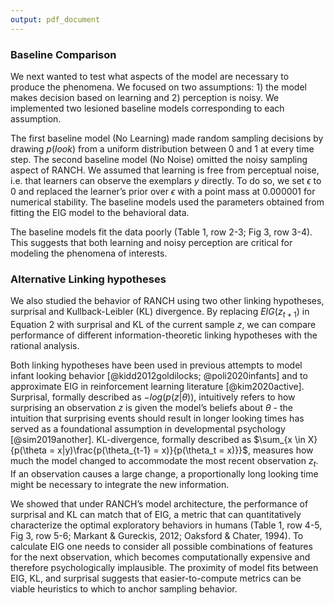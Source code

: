 ```yaml
---
output: pdf_document
---
```


### Baseline Comparison 

We next wanted to test what aspects of the model are necessary to produce the phenomena. We focused on two assumptions: 1) the model makes decision based on learning and 2) perception is noisy. We implemented two lesioned baseline models corresponding to each assumption. 

The first baseline model (No Learning) made random sampling decisions by drawing $p(look)$ from a uniform distribution between 0 and 1 at every time step. The second baseline model (No Noise) omitted the noisy sampling aspect of RANCH. We assumed that learning is free from perceptual noise, i.e. that learners can observe the exemplars $y$ directly. To do so, we set $\epsilon$ to 0 and replaced the learner’s prior over $\epsilon$ with a point mass at 0.000001 for numerical stability. The baseline models used the parameters obtained from fitting the EIG model to the behavioral data.

The baseline models fit the data poorly (Table 1, row 2-3; Fig 3, row 3-4). This suggests that both learning and noisy perception are critical for modeling the phenomena of interests. 


### Alternative Linking hypotheses

We also studied the behavior of RANCH using two other linking hypotheses, surprisal and Kullback-Leibler (KL) divergence. By replacing $EIG(z_{t+1})$ in Equation 2 with surprisal and KL of the current sample $z$, we can compare performance of different information-theoretic linking hypotheses with the rational analysis. 

Both linking hypotheses have been used in previous attempts to model infant looking behavior [@kidd2012goldilocks; @poli2020infants] and to approximate EIG in reinforcement learning literature [@kim2020active]. Surprisal, formally described as $-log(p(z|\theta))$, intuitively refers to how surprising an observation $z$ is given the model's beliefs about $\theta$ - the intuition that surprising events should result in longer looking times has served as a foundational assumption in developmental psychology [@sim2019another]. KL-divergence, formally described as $\sum_{x \in X}{p(\theta = x|y)\frac{p(\theta_{t-1} = x)}{p(\theta_t = x)}}$, measures how much the model changed to accommodate the most recent observation $z_t$. If an observation causes a large change, a proportionally long looking time might be necessary to integrate the new information. 

We showed that under RANCH’s model architecture, the performance of surprisal and KL can match that of EIG, a metric that can quantitatively characterize the optimal exploratory behaviors in humans (Table 1, row 4-5, Fig 3, row 5-6; Markant & Gureckis, 2012; Oaksford & Chater, 1994). To calculate EIG one needs to consider all possible combinations of features for the next observation, which becomes computationally expensive and therefore psychologically implausible. The proximity of model fits between EIG, KL, and surprisal suggests that easier-to-compute metrics can be viable heuristics to which to anchor sampling behavior.



